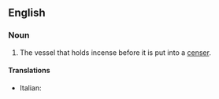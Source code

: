 ==English==

===Noun===
{{en-noun|sg=[[incense]] [[boat]]}}

# The vessel that holds incense before it is put into a [[censer]].

====Translations====
{{trans-top|vessel for incense}}
* Italian: {{t+|it|navicella|f}}
{{trans-mid}}
{{trans-bottom}}